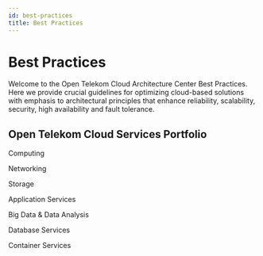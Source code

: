 ```yaml
---
id: best-practices
title: Best Practices
---
```



# Best Practices

 Welcome to the Open Telekom Cloud Architecture Center Best Practices.
Here we provide crucial guidelines for optimizing cloud-based solutions with emphasis to architectural principles that
enhance reliability, scalability, security, high availability and fault tolerance.

## Open Telekom Cloud Services Portfolio

<Tabs>
  <TabItem value="iaas" label="IaaS">
    <section className="container" style={{ paddingTop: '0px', paddingBottom: '45px' }}>
          <div className={clsx("row row--no-gutters")}>
            <scale-accordion dependent heading-level="1">
                  <scale-collapsible>
                    <span slot="heading">Computing</span>
                    <p>
                      <ComputingServices/>
                    </p>
                  </scale-collapsible>
                  <scale-collapsible>
                    <span slot="heading">Networking</span>
                    <p>
                      <NetworkingServices/>
                    </p>
                  </scale-collapsible>
                  <scale-collapsible>
                    <span slot="heading">Storage</span>
                    <p>
                      <StorageServices/>
                    </p>
                  </scale-collapsible>
              </scale-accordion>
          </div>
        </section>
  </TabItem>
  <TabItem value="paas" label="PaaS">
    <section className="container" style={{ paddingTop: '0px', paddingBottom: '45px' }}>
          <div className={clsx("row row--no-gutters")}>
            <scale-accordion dependent heading-level="1">
                  <scale-collapsible>
                    <span slot="heading">Application Services</span>
                    <p>
                      <ApplicationServices/>
                    </p>
                  </scale-collapsible>
                  <scale-collapsible>
                    <span slot="heading">Big Data & Data Analysis</span>
                    <p>
                      <DataAnalysisServices/>
                    </p>
                  </scale-collapsible>
                  <scale-collapsible>
                    <span slot="heading">Database Services</span>
                    <p>
                      <DatabaseServices/>
                    </p>
                  </scale-collapsible>
                  <scale-collapsible>
                    <span slot="heading">Container Services</span>
                    <p>
                      <ContainerServices/>
                    </p>
                  </scale-collapsible>
              </scale-accordion>
          </div>
        </section>
  </TabItem>
  <TabItem value="security" label="Security">
    <section className="container" style={{ paddingTop: '0px', paddingBottom: '45px' }}>
          <div className={clsx("row row--no-gutters")}>
            <div className="col col--12" aria-hidden="true" style={{ paddingTop: '20px' }}>
                <SecurityServices/>
            </div>
          </div>
        </section>
  </TabItem>
  <TabItem value="management" label="Management">
     <section className="container" style={{ paddingTop: '0px', paddingBottom: '45px' }}>
          <div className={clsx("row row--no-gutters")}>
            <div className="col col--12" aria-hidden="true" style={{ paddingTop: '20px' }}>
                <ManagementServices/>
            </div>
          </div>
        </section>
  </TabItem>
</Tabs>

       